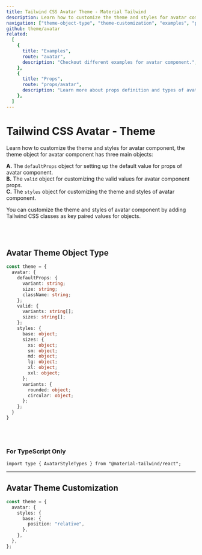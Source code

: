 ```yaml
---
title: Tailwind CSS Avatar Theme - Material Tailwind
description: Learn how to customize the theme and styles for avatar component.
navigation: ["theme-object-type", "theme-customization", "examples", "props"]
github: theme/avatar
related:
  [
    {
      title: "Examples",
      route: "avatar",
      description: "Checkout different examples for avatar component.",
    },
    {
      title: "Props",
      route: "props/avatar",
      description: "Learn more about props definition and types of avatar component.",
    },
  ]
---
```


# Tailwind CSS Avatar - Theme

Learn how to customize the theme and styles for avatar component, the theme object for avatar component has three main objects:

**A.** The <Code>defaultProps</Code> object for setting up the default value for props of avatar component.<br />
**B.** The <Code>valid</Code> object for customizing the valid values for avatar component props.<br />
**C.** The <Code>styles</Code> object for customizing the theme and styles of avatar component.<br />

You can customize the theme and styles of avatar component by adding Tailwind CSS classes as key paired values for objects.

<br />
<br />

## Avatar Theme Object Type

<span id="theme-object-type" className="scroll-mt-48" />

```ts
const theme = {
  avatar: {
    defaultProps: {
      variant: string;
      size: string;
      className: string;
    };
    valid: {
      variants: string[];
      sizes: string[];
    };
    styles: {
      base: object;
      sizes: {
        xs: object;
        sm: object;
        md: object;
        lg: object;
        xl: object;
        xxl: object;
      };
      variants: {
        rounded: object;
        circular: object;
      };
    };
  }
}
```

<br />
<br />

### For TypeScript Only

```tsx
import type { AvatarStyleTypes } from "@material-tailwind/react";
```

---

## Avatar Theme Customization

<span id="theme-customization" className="scroll-mt-48" />

```ts
const theme = {
  avatar: {
    styles: {
      base: {
        position: "relative",
      },
    },
  },
};
```

<span id="examples" className="scroll-mt-48" />
<span id="props" className="scroll-mt-48" />
